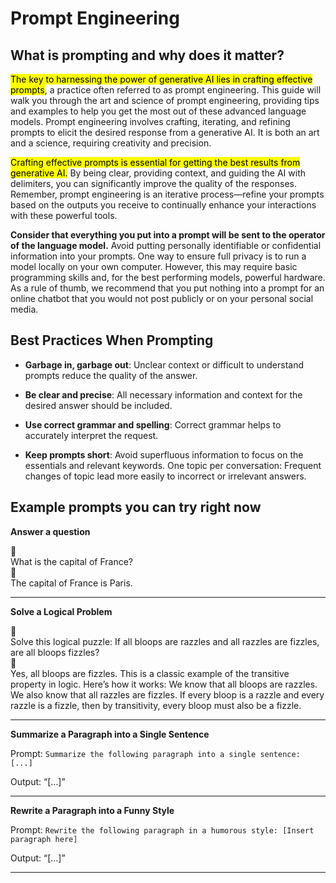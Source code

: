 # Prompt Engineering

## What is prompting and why does it matter?

<mark>The key to harnessing the power of generative AI lies in crafting effective prompts</mark>, a practice often referred to as prompt engineering. This guide will walk you through the art and science of prompt engineering, providing tips and examples to help you get the most out of these advanced language models. Prompt engineering involves crafting, iterating, and refining prompts to elicit the desired response from a generative AI. It is both an art and a science, requiring creativity and precision.

<mark>Crafting effective prompts is essential for getting the best results from generative AI.</mark> By being clear, providing context, and guiding the AI with delimiters, you can significantly improve the quality of the responses. Remember, prompt engineering is an iterative process—refine your prompts based on the outputs you receive to continually enhance your interactions with these powerful tools.

**Consider that everything you put into a prompt will be sent to the operator of the language model.** Avoid putting personally identifiable or confidential information into your prompts. One way to ensure full privacy is to run a model locally on your own computer. However, this may require basic programming skills and, for the best performing models, powerful hardware. As a rule of thumb, we recommend that you put nothing into a prompt for an online chatbot that you would not post publicly or on your personal social media.

## Best Practices When Prompting

- **Garbage in, garbage out**: Unclear context or difficult to understand prompts reduce the quality of the answer.

- **Be clear and precise**: All necessary information and context for the desired answer should be included.

- **Use correct grammar and spelling**: Correct grammar helps to accurately interpret the request.

- **Keep prompts short**: Avoid superfluous information to focus on the essentials and relevant keywords.
  One topic per conversation: Frequent changes of topic lead more easily to incorrect or irrelevant answers.

## Example prompts you can try right now

**Answer a question**

<div class="chat-container">
  <div class="message user">
    <div class="message-avatar">🙋</div>
    <div class="message-bubble">What is the capital of France?</div>
  </div>
  <div class="message assistant">
    <div class="message-avatar">🤖</div>
    <div class="message-bubble">The capital of France is Paris.</div>
  </div>
</div>

---

**Solve a Logical Problem**

<div class="chat-container">
  <div class="message user">
    <div class="message-avatar">🙋</div>
    <div class="message-bubble">
      Solve this logical puzzle: If all bloops are razzles and all razzles are
      fizzles, are all bloops fizzles?
    </div>
  </div>
  <div class="message assistant">
    <div class="message-avatar">🤖</div>
    <div class="message-bubble">
      Yes, all bloops are fizzles. This is a classic example of the transitive
      property in logic. Here’s how it works: We know that all bloops are
      razzles. We also know that all razzles are fizzles. If every bloop is a
      razzle and every razzle is a fizzle, then by transitivity, every bloop
      must also be a fizzle.
    </div>
  </div>
</div>

---

**Summarize a Paragraph into a Single Sentence**

Prompt: `Summarize the following paragraph into a single sentence: [...]`

Output: “[…]”

---

**Rewrite a Paragraph into a Funny Style**

Prompt: `Rewrite the following paragraph in a humorous style: [Insert paragraph here]`

Output: “[…]”

---
